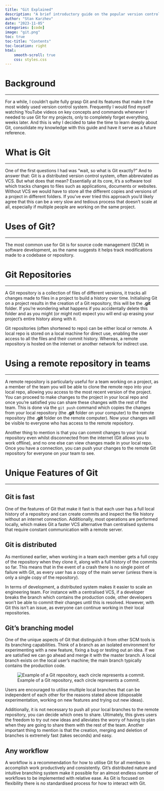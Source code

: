 ```yaml
---
title: "Git Explained"
description: "A brief introductory guide on the popular version control system, Git."
author: "Stan Karzhev"
date: "2023-11-05"
categories: [code]
image: "git.png"
toc: true
toc-title: "Contents"
toc-location: right
html:
    smooth-scroll: true
    css: styles.css
---
```


# Background
- - -

For a while, I couldn’t quite fully grasp Git and its features that make it the most widely used version control system. Frequently I would find myself watching YouTube videos on key concepts and commands whenever I needed to use Git for my projects, only to completely forget everything, weeks later. And this is why I decided to take the time to learn deeply about Git, consolidate my knowledge with this guide and have it serve as a future reference.

# What is Git
- - - 

One of the first questions I had was “wait, so what is Git exactly?” And to answer that: Git is a distributed version control system, often abbreviated as VCS. But what does that mean? Essentially at its core, it’s a software tool which tracks changes to files such as applications, documents or websites. Without VCS we would have to store all the different copies and versions of a project in different folders. If you’ve ever tried this approach you’d likely agree that this can be a very slow and tedious process that doesn’t scale at all, especially if multiple people are working on the same project. 

# Uses of Git?
- - - 

The most common use for Git is for source code management (SCM) in software development, as the name suggests it helps track modifications made to a codebase or repository.

# Git Repositories
- - - 

A Git repository is a collection of files of different versions, it tracks all changes made to files in a project to build a history over time. Initialising Git on a project results in the creation of a Git repository, this will be the **.git** folder. If you’re wondering what happens if you accidentally delete this folder and as you might (or might not) expect you will end up erasing your project’s entire history along with it.

Git repositories (often shortened to repo) can be either local or remote. A local repo is stored on a local machine for direct use, enabling the user access to all the files and their commit history. Whereas, a remote repository is hosted on the internet or another network for indirect use.

# Using a remote repository in teams
- - - 

A remote repository is particularly useful for a team working on a project, as a member of the team you will be able to clone the remote repo into your local repo, allowing you access to the most recent version of the project. You can proceed to make changes to the project in your local repo and once you’re satisfied you can share these changes with the rest of the team. This is done via the `git push` command which copies the changes from your local repository (the **.git** folder on your computer) to the remote repository (the **.git** folder on the remote computer). Now your changes will be visible to everyone who has access to the remote repository. 

Another thing to mention is that you can commit changes to your local repository even whilst disconnected from the internet (Git allows you to work offline), and no one else can view changes made in your local repo. Once you have a connection, you can push your changes to the remote Git repository for everyone on your team to see.

# Unique Features of Git
- - - 

## Git is fast

One of the features of Git that make it fast is that each user has a full local history of a repository and can create commits and inspect the file history without an internet connection. Additionally, most operations are performed locally, which makes Git a faster VCS alternative than centralised systems that require constant communication with a remote server.

## Git is distributed

As mentioned earlier, when working in a team each member gets a full copy of the repository when they clone it, along with a full history of the commits so far. This means that in the event of a crash there is no single point of failure with Git, as every user has a copy of the main server (unless there is only a single copy of the repository).

In terms of development, a distributed system makes it easier to scale an engineering team. For instance with a centralised VCS, if a developer breaks the branch which contains the production code, other developers won’t be able to commit their changes until this is resolved. However, with Git this isn’t an issue, as everyone can continue working in their local repositories.

## Git's branching model

One of the unique aspects of Git that distinguish it from other SCM tools is its branching capabilities. Think of a branch as an isolated environment for experimenting with a new feature, fixing a bug or testing out an idea. If we are satisfied we can go ahead and merge it with the master branch. A local branch exists on the local user’s machine; the main branch typically contains the production code.

![Example of a Git repository, each circle represents a commit.](git-branch.png)

Users are encouraged to utilise multiple local branches that can be independent of each other for the reasons stated above (disposable experimentation, working on new features and trying out new ideas). 

Additionally, it is not necessary to push all your local branches to the remote repository, you can decide which ones to share. Ultimately, this gives users the freedom to try out new ideas and alleviates the worry of having to plan when they are going to share them with the rest of the team. Another important thing to mention is that the creation, merging and deletion of branches is extremely fast (takes seconds) and easy.

## Any workflow

A workflow is a recommendation for how to utilise Git for all members to accomplish work productively and consistently. Git's distributed nature and intuitive branching system make it possible for an almost endless number of workflows to be implemented with relative ease. As Git is focused on flexibility there is no standardised process for how to interact with Git.










